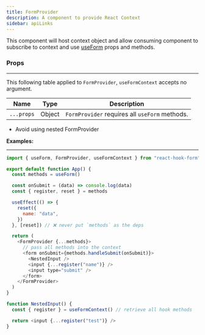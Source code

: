 ```yaml
---
title: FormProvider
description: A component to provide React Context
sidebar: apiLinks
---
```


This component will host context object and allow consuming component to subscribe to context and use [useForm](/docs/useform) props and methods.

### Props

---

This following table applied to `FormProvider`, `useFormContext` accepts no argument.

| Name       | Type                        | Description                                    |
| ---------- | --------------------------- | ---------------------------------------------- |
| `...props` | <TypeText>Object</TypeText> | `FormProvider` requires all `useForm` methods. |

<Admonition type="important" title="Rules">

- Avoid using nested FormProvider

</Admonition>

**Examples:**

---

```javascript copy sandbox="https://codesandbox.io/s/react-hook-form-v7-form-context-ytudi"
import { useForm, FormProvider, useFormContext } from "react-hook-form"

export default function App() {
  const methods = useForm()

  const onSubmit = (data) => console.log(data)
  const { register, reset } = methods

  useEffect(() => {
    reset({
      name: "data",
    })
  }, [reset]) // ❌ never put `methods` as the deps

  return (
    <FormProvider {...methods}>
      // pass all methods into the context
      <form onSubmit={methods.handleSubmit(onSubmit)}>
        <NestedInput />
        <input {...register("name")} />
        <input type="submit" />
      </form>
    </FormProvider>
  )
}

function NestedInput() {
  const { register } = useFormContext() // retrieve all hook methods

  return <input {...register("test")} />
}
```
